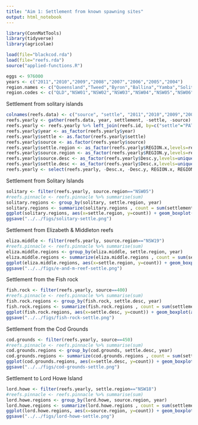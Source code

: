 ```yaml
---
title: "Aim 1: Settlement from known spawning sites"
output: html_notebook
---
```


```r
library(ConnMatTools)
library(tidyverse)
library(agricolae)
```


```r
load(file="blackcod.rda")
load(file="reefs.rda")
source("applied-functions.R")
```

```r
eggs <- 976000
years <- c("2011","2010","2009","2008","2007","2006","2005","2004")
region.names <- c("Queensland","Tweed","Byron","Ballina","Yamba","Solitary Is.","Nambucca","Pt Macquarie","Crowdy Bay","Pt Stephens","Newcastle","Sydney","Wollongong","Jervis","Ulladulla","Batemans","Merimbula","Eden","Victoria","Lord Howe","Elizabeth-middleton")
region.codes <- c("QLD","NSW01","NSW02","NSW03","NSW04","NSW05","NSW06","NSW07","NSW08","NSW09","NSW10","NSW11","NSW12","NSW13","NSW14","NSW15","NSW16","NSW17","NSW18","NSW19","VIC")
```

Settlement from solitary islands
```r
colnames(reefs.data) <- c("source", "settle", "2011","2010","2009","2008","2007","2006","2005","2004")
reefs.yearly <- gather(reefs.data, year, settlement, -settle, -source)
reefs.yearly <- reefs.yearly %>% left_join(reefs.id, by=c("settle"="PATCH_NUM")) %>% left_join(reefs.id, by=c("source"="PATCH_NUM")) %>% replace_na(list(settlement=0))
reefs.yearly$year <- as_factor(reefs.yearly$year)
reefs.yearly$settle <- as.factor(reefs.yearly$settle)
reefs.yearly$source <- as.factor(reefs.yearly$source)
reefs.yearly$settle.region <- as_factor(reefs.yearly$REGION.x,levels=region.codes)
reefs.yearly$source.region <- as_factor(reefs.yearly$REGION.y,levels=region.codes)
reefs.yearly$source.desc <- as_factor(reefs.yearly$Desc.y,levels=unique(reefs.id$Desc))
reefs.yearly$settle.desc <- as_factor(reefs.yearly$Desc.x,levels=unique(reefs.id$Desc))
reefs.yearly <- select(reefs.yearly, -Desc.x, -Desc.y, REGION.x, REGION.y, HABITAT.x, HABITAT.y)
```


Settlement from Solitary Islands
```r
solitary <- filter(reefs.yearly, source.region=="NSW05")
#reefs.pinnacle <- reefs.pinnacle %>% summarise(sum)
solitary.regions <- group_by(solitary, settle.region, year)
solitary.regions <- summarize(solitary.regions , count = sum(settlement/eggs))
ggplot(solitary.regions, aes(x=settle.region, y=count)) + geom_boxplot(aes(settle.region)) + coord_flip() +scale_x_discrete(limits = rev(levels(eliza.middle.regions$settle.region)))
ggsave("../../figs/solitary-settle.png")
```

Settlement from Elizabeth & Middleton reefs
```r
eliza.middle <- filter(reefs.yearly, source.region=="NSW19")
#reefs.pinnacle <- reefs.pinnacle %>% summarise(sum)
eliza.middle.regions <- group_by(eliza.middle, settle.region, year)
eliza.middle.regions <- summarize(eliza.middle.regions , count = sum(settlement/eggs))
ggplot(eliza.middle.regions, aes(x=settle.region, y=count)) + geom_boxplot(aes(settle.region)) + coord_flip() +scale_x_discrete(limits = rev(levels(eliza.middle.regions$settle.region)))
ggsave("../../figs/e-and-m-reef-settle.png")
```




Settlement from the Fish rock
```r
fish.rock <- filter(reefs.yearly, source==400)
#reefs.pinnacle <- reefs.pinnacle %>% summarise(sum)
fish.rock.regions <- group_by(fish.rock, settle.desc, year)
fish.rock.regions <- summarize(fish.rock.regions , count = sum(settlement/eggs))
ggplot(fish.rock.regions, aes(x=settle.desc, y=count)) + geom_boxplot(aes(settle.desc)) + coord_flip() + scale_x_discrete(limits = rev(levels(fish.rock.regions$settle.desc))) + theme_bw()
ggsave("../../figs/fish-rock-settle.png")
```

Settlement from the Cod Grounds
```r
cod.grounds <- filter(reefs.yearly, source==450)
#reefs.pinnacle <- reefs.pinnacle %>% summarise(sum)
cod.grounds.regions <- group_by(cod.grounds, settle.desc, year)
cod.grounds.regions <- summarize(cod.grounds.regions , count = sum(settlement/eggs))
ggplot(cod.grounds.regions, aes(x=settle.desc, y=count)) + geom_boxplot(aes(settle.desc)) + coord_flip() + scale_x_discrete(limits = rev(levels(cod.grounds.regions$settle.desc))) + theme_bw()
ggsave("../../figs/cod-grounds-settle.png")
```

Settlement to Lord Howe Island
```r
lord.howe <- filter(reefs.yearly, settle.region=="NSW18")
#reefs.pinnacle <- reefs.pinnacle %>% summarise(sum)
lord.howe.regions <- group_by(lord.howe, source.region, year)
lord.howe.regions <- summarize(lord.howe.regions , count = sum(settlement/eggs))
ggplot(lord.howe.regions, aes(x=source.region, y=count)) + geom_boxplot(aes(source.region)) + coord_flip() +scale_x_discrete(limits = rev(levels(lord.howe.regions$source.region))) + theme_bw()
ggsave("../../figs/lord-howe-settle.png")
```
